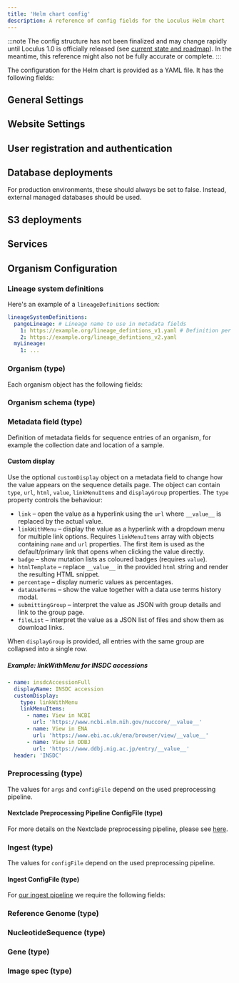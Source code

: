 ```yaml
---
title: 'Helm chart config'
description: A reference of config fields for the Loculus Helm chart
---
```



:::note
The config structure has not been finalized and may change rapidly until Loculus 1.0 is
officially released (see [current state and roadmap](../../introduction/current-state-and-roadmap/)).
In the meantime, this reference might also not be fully accurate or complete.
:::

The configuration for the Helm chart is provided as a YAML file. It has the following fields:

## General Settings

<SchemaDocs group='general' fieldColumnClass='w-56' />

## Website Settings

<SchemaDocs group='website' fieldColumnClass='w-56' />

## User registration and authentication

<SchemaDocs group='auth' fieldColumnClass='w-56' />

## Database deployments

<SchemaDocs group='db' fieldColumnClass='w-72' />

For production environments, these should always be set to false.
Instead, external managed databases should be used.

## S3 deployments

<SchemaDocs group='s3' fieldColumnClass='w-72' />

## Services

<SchemaDocs group='services' fieldColumnClass='w-48' />

## Organism Configuration

<SchemaDocs group='organism-conf' fieldColumnClass='w-48' />

### Lineage system definitions

Here's an example of a `lineageDefinitions` section:

```yaml
lineageSystemDefinitions:
  pangoLineage: # Lineage name to use in metadata fields
    1: https://example.org/lineage_defintions_v1.yaml # Definition per pipeline version
    2: https://example.org/lineage_defintions_v2.yaml
  myLineage:
    1: ...
```

<SchemaDocs group='lineage-system-definitions' fieldColumnClass='w-48' />

### Organism (type)

Each organism object has the following fields:

<SchemaDocs group='organism' fieldColumnClass='w-48' />

### Organism schema (type)

<SchemaDocs group='schema' fieldColumnClass='w-60' />

### Metadata field (type)

Definition of metadata fields for sequence entries of an organism, for example the collection date and location of a sample.

<SchemaDocs group='metadata' fieldColumnClass='w-56' />

#### Custom display

Use the optional `customDisplay` object on a metadata field to change how the
value appears on the sequence details page. The object can contain
`type`, `url`, `html`, `value`, `linkMenuItems` and `displayGroup` properties. The `type`
property controls the behaviour:

- `link` – open the value as a hyperlink using the `url` where `__value__` is
  replaced by the actual value.
- `linkWithMenu` – display the value as a hyperlink with a dropdown menu for
  multiple link options. Requires `linkMenuItems` array with objects containing
  `name` and `url` properties. The first item is used as the default/primary link
  that opens when clicking the value directly.
- `badge` – show mutation lists as coloured badges (requires `value`).
- `htmlTemplate` – replace `__value__` in the provided `html` string and render
  the resulting HTML snippet.
- `percentage` – display numeric values as percentages.
- `dataUseTerms` – show the value together with a data use terms history modal.
- `submittingGroup` – interpret the value as JSON with group details and link to
  the group page.
- `fileList` – interpret the value as a JSON list of files and show them as
  download links.

When `displayGroup` is provided, all entries with the same group are collapsed
into a single row.

##### Example: linkWithMenu for INSDC accessions

```yaml
- name: insdcAccessionFull
  displayName: INSDC accession
  customDisplay:
    type: linkWithMenu
    linkMenuItems:
      - name: View in NCBI
        url: 'https://www.ncbi.nlm.nih.gov/nuccore/__value__'
      - name: View in ENA
        url: 'https://www.ebi.ac.uk/ena/browser/view/__value__'
      - name: View in DDBJ
        url: 'https://www.ddbj.nig.ac.jp/entry/__value__'
  header: 'INSDC'
```

### Preprocessing (type)

<SchemaDocs group='preprocessing' fieldColumnClass='w-28' />

The values for `args` and `configFile` depend on the used preprocessing pipeline.

#### Nextclade Preprocessing Pipeline ConfigFile (type)

<SchemaDocs group='nextcladePipelineConfigFile' fieldColumnClass='w-28' />

For more details on the Nextclade preprocessing pipeline, please see
[here](../../for-administrators/existing-preprocessing-pipelines/#nextclade-based-pipeline).

### Ingest (type)

<SchemaDocs group='ingest' fieldColumnClass='w-28' />

The values for `configFile` depend on the used preprocessing pipeline.

#### Ingest ConfigFile (type)

For [our ingest pipeline](https://github.com/loculus-project/loculus/tree/main/ingest) we require the following fields:

<SchemaDocs group='ingestPipelineConfigFile' fieldColumnClass='w-28' />

### Reference Genome (type)

<SchemaDocs group='reference-genome' fieldColumnClass='w-48' />

### NucleotideSequence (type)

<SchemaDocs group='nucleotide-sequence' fieldColumnClass='w-48' />

### Gene (type)

<SchemaDocs group='gene' fieldColumnClass='w-48' />

### Image spec (type)

<SchemaDocs group='image' fieldColumnClass='w-48' />
